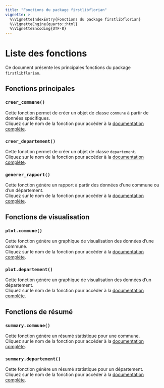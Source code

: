 ```yaml
---
title: "Fonctions du package firstlibflorian"
vignette: >
  %\VignetteIndexEntry{Fonctions du package firstlibflorian}
  %\VignetteEngine{quarto::html}
  %\VignetteEncoding{UTF-8}
---
```


# Liste des fonctions

Ce document présente les principales fonctions du package `firstlibflorian`.

## Fonctions principales

### `creer_commune()`
Cette fonction permet de créer un objet de classe `commune` à partir de données spécifiques.  
Cliquez sur le nom de la fonction pour accéder à la [documentation complète](https://floriancrochet.github.io/firstlibflorian/reference/creer_commune.html).

### `creer_departement()`
Cette fonction permet de créer un objet de classe `departement`.  
Cliquez sur le nom de la fonction pour accéder à la [documentation complète](https://floriancrochet.github.io/firstlibflorian/reference/creer_departement.html).

### `generer_rapport()`
Cette fonction génère un rapport à partir des données d'une commune ou d'un département.  
Cliquez sur le nom de la fonction pour accéder à la [documentation complète](https://floriancrochet.github.io/firstlibflorian/reference/generer_rapport.html).

## Fonctions de visualisation

### `plot.commune()`
Cette fonction génère un graphique de visualisation des données d'une commune.  
Cliquez sur le nom de la fonction pour accéder à la [documentation complète](https://floriancrochet.github.io/firstlibflorian/reference/plot.commune.html).

### `plot.departement()`
Cette fonction génère un graphique de visualisation des données d'un département.  
Cliquez sur le nom de la fonction pour accéder à la [documentation complète](https://floriancrochet.github.io/firstlibflorian/reference/plot.departement.html).

## Fonctions de résumé

### `summary.commune()`
Cette fonction génère un résumé statistique pour une commune.  
Cliquez sur le nom de la fonction pour accéder à la [documentation complète](https://floriancrochet.github.io/firstlibflorian/reference/summary.commune.html).

### `summary.departement()`
Cette fonction génère un résumé statistique pour un département.  
Cliquez sur le nom de la fonction pour accéder à la [documentation complète](https://floriancrochet.github.io/firstlibflorian/reference/summary.departement.html).
